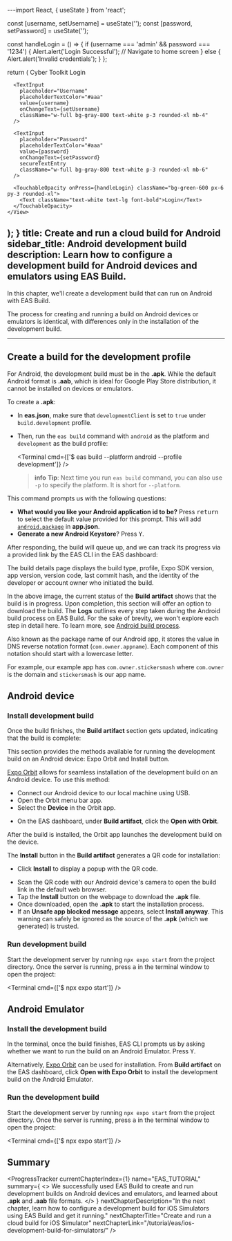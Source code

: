 ---import React, { useState } from 'react';

  const [username, setUsername] = useState('');
  const [password, setPassword] = useState('');

  const handleLogin = () => {
    if (username === 'admin' && password === '1234') {
      Alert.alert('Login Successful');
      // Navigate to home screen
    } else {
      Alert.alert('Invalid credentials');
    }
  };

  return (
    <View className="flex-1 justify-center items-center bg-black px-5">
      <Text className="text-white text-3xl font-bold mb-8">Cyber Toolkit Login</Text>

      <TextInput
        placeholder="Username"
        placeholderTextColor="#aaa"
        value={username}
        onChangeText={setUsername}
        className="w-full bg-gray-800 text-white p-3 rounded-xl mb-4"
      />

      <TextInput
        placeholder="Password"
        placeholderTextColor="#aaa"
        value={password}
        onChangeText={setPassword}
        secureTextEntry
        className="w-full bg-gray-800 text-white p-3 rounded-xl mb-6"
      />

      <TouchableOpacity onPress={handleLogin} className="bg-green-600 px-6 py-3 rounded-xl">
        <Text className="text-white text-lg font-bold">Login</Text>
      </TouchableOpacity>
    </View>
  );
}
title: Create and run a cloud build for Android
sidebar_title: Android development build
description: Learn how to configure a development build for Android devices and emulators using EAS Build.
---


In this chapter, we'll create a development build that can run on Android with EAS Build.

The process for creating and running a build on Android devices or emulators is identical, with differences only in the installation of the development build.

<VideoBoxLink
  videoId="D612BUtvvl8"
  title="Watch: How to create and run a cloud build for Android"
/>

---

## Create a build for the development profile

For Android, the development build must be in the **.apk**. While the default Android format is **.aab**, which is ideal for Google Play Store distribution, it cannot be installed on devices or emulators.

To create a **.apk**:

- In **eas.json**, make sure that `developmentClient` is set to `true` under `build.development` profile.
- Then, run the `eas build` command with `android` as the platform and `development` as the build profile:

  <Terminal cmd={['$ eas build --platform android --profile development']} />

  > **info** **Tip**: Next time you run `eas build` command, you can also use `-p` to specify the platform. It is short for `--platform`.

This command prompts us with the following questions:

- **What would you like your Android application id to be?** Press <kbd>return</kbd> to select the default value provided for this prompt. This will add [`android.package`](/versions/latest/config/app/#package) in **app.json**.
- **Generate a new Android Keystore**? Press <kbd>Y</kbd>.

After responding, the build will queue up, and we can track its progress via a provided link by the EAS CLI in the EAS dashboard:

<ContentSpotlight
  alt="Android development build details and progress in EAS dashboard"
  src="/static/images/tutorial/eas/android-build-details.png"
  className="max-w-[800px]"
/>

<Collapsible summary="What information does a build details page contain?">

The build details page displays the build type, profile, Expo SDK version, app version, version code, last commit hash, and the identity of the developer or account owner who initiated the build.

In the above image, the current status of the **Build artifact** shows that the build is in progress. Upon completion, this section will offer an option to download the build. The **Logs** outlines every step taken during the Android build process on EAS Build. For the sake of brevity, we won't explore each step in detail here. To learn more, see [Android build process](/build-reference/android-builds/).

</Collapsible>

<Collapsible summary="What is an Android application ID?">

Also known as the package name of our Android app, it stores the value in DNS reverse notation format (`com.owner.appname`). Each component of this notation should start with a lowercase letter.

For example, our example app has `com.owner.stickersmash` where `com.owner` is the domain and `stickersmash` is our app name.

</Collapsible>

## Android device

<Step label="1">

### Install development build

Once the build finishes, the **Build artifact** section gets updated, indicating that the build is complete:

<ContentSpotlight
  alt="Build artifact gives the option to download development build for Android devices and emulators"
  src="/static/images/tutorial/eas/android-build-artifact.png"
/>

This section provides the methods available for running the development build on an Android device: Expo Orbit and Install button.

[Expo Orbit](https://expo.dev/orbit) allows for seamless installation of the development build on an Android device. To use this method:

- Connect our Android device to our local machine using USB.
- Open the Orbit menu bar app.
- Select the **Device** in the Orbit app.

<ContentSpotlight
  alt="Expo Orbit app interface when connected to an Android device"
  src="/static/images/tutorial/eas/android-orbit.png"
  className="max-w-[300px]"
/>

- On the EAS dashboard, under **Build artifact**, click the **Open with Orbit**.

After the build is installed, the Orbit app launches the development build on the device.

<Collapsible summary="Alternate: Use the Install button and QR code">

The **Install** button in the **Build artifact** generates a QR code for installation:

- Click **Install** to display a popup with the QR code.

<ContentSpotlight
  alt="Install button generates a QR code for easy installation on Android devices and emulators"
  src="/static/images/tutorial/eas/android-qr-code.png"
  className="max-w-[480px]"
/>

- Scan the QR code with our Android device's camera to open the build link in the default web browser.
- Tap the **Install** button on the webpage to download the **.apk** file.
- Once downloaded, open the **.apk** to start the installation process.
- If an **Unsafe app blocked message** appears, select **Install anyway**. This warning can safely be ignored as the source of the **.apk** (which we generated) is trusted.

<ContentSpotlight
  alt="Unsafe app message dialog on Android device when installing development build"
  src="/static/images/tutorial/eas/android-unsafe-dialog.png"
  className="max-w-[300px]"
/>

</Collapsible>

</Step>

<Step label="2">

### Run development build

Start the development server by running `npx expo start` from the project directory. Once the server is running, press <kbd>a</kbd> in the terminal window to open the project:

<Terminal cmd={['$ npx expo start']} />

</Step>

## Android Emulator

<Step label="1">

### Install the development build

In the terminal, once the build finishes, EAS CLI prompts us by asking whether we want to run the build on an Android Emulator. Press <kbd>Y</kbd>.

<ContentSpotlight
  alt="EAS CLI automatically gives to run build on Android Emulator"
  src="/static/images/tutorial/eas/android-emulator-cli.png"
  className="max-w-[600px]"
/>

<Collapsible summary="Alternate: Use Expo Orbit">

Alternatively, [Expo Orbit](/build/orbit/) can be used for installation. From **Build artifact** on the EAS dashboard, click **Open with Expo Orbit** to install the development build on the Android Emulator.

</Collapsible>

</Step>

<Step label="2">

### Run the development build

Start the development server by running `npx expo start` from the project directory. Once the server is running, press <kbd>a</kbd> in the terminal window to open the project:

<Terminal cmd={['$ npx expo start']} />

</Step>

## Summary

<ProgressTracker
  currentChapterIndex={1}
  name="EAS_TUTORIAL"
  summary={
    <>
      We successfully used EAS Build to create and run development builds on Android devices and
      emulators, and learned about <strong>.apk</strong> and <strong>.aab</strong> file formats.
    </>
  }
  nextChapterDescription="In the next chapter, learn how to configure a development build for iOS Simulators using EAS Build and get it running."
  nextChapterTitle="Create and run a cloud build for iOS Simulator"
  nextChapterLink="/tutorial/eas/ios-development-build-for-simulators/"
/>

